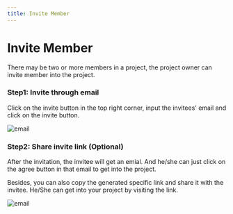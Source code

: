 ```yaml
---
title: Invite Member
---
```



<Head>
  <meta name="zeabur:image:title" content="Invite Member" />
  <meta name="zeabur:image:subtitle" content="Create your team through zeabur" />
  <meta name="twitter:image" content="https://opengraph-dev.zeabur.app/api/og?title=Invite Member&desc=Create your team through zeabur" />
  <meta name="og:image" content="https://opengraph-dev.zeabur.app/api/og?title=Invite Member&desc=Create your team through zeabur" />
</Head>

# Invite Member

There may be two or more members in a project, the project owner can invite member into the project.

### Step1: Invite through email

Click on the invite button in the top right corner, input the invitees' email and click on the invite button.

![email](/manage/invite/email.png)

### Step2: Share invite link (Optional)

After the invitation, the invitee will get an emial. And he/she can just click on the agree button in that email to get into the project.

Besides, you can also copy the generated specific link and share it with the invitee. He/She can get into your project by visiting the link.

![email](/manage/invite/success.png)



